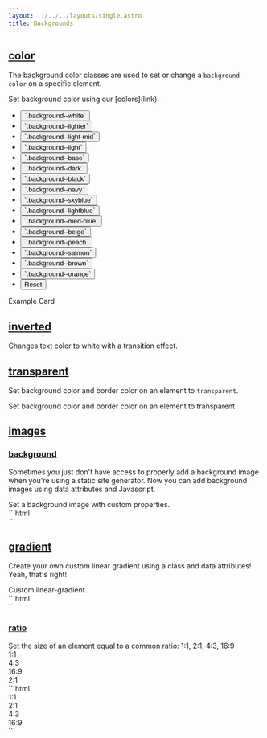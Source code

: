 ```yaml
---
layout: ../../../layouts/single.astro
title: Backgrounds
---
```


## [color](#color)

The background color classes are used to set or change a `background--color` on a specific element. 

<Classes>
  <Classesrow classname="background--{ color }">
    Set background color using our [colors](link).
  </Classesrow>
</Classes>

<Visualizer header="Change the background color!" >
<div class="actions block">
  <ul class="list">
    <li>
      <button class="button" data-example-elements="background--white">`.background--white`</button>
    </li>
    <li>
      <button class="button" data-example-elements="background--lighter">`.background--lighter`</button>
    </li>
    <li>
      <button class="button" data-example-elements="background--light-mid">`.background--light-mid`</button>
    </li>
    <li>
      <button class="button" data-example-elements="background--light">`.background--light`</button>
    </li>
    <li>
      <button class="button" data-example-elements="background--base text--white">`.background--base`</button>
    </li>
    <li>
      <button class="button" data-example-elements="background--dark text--white">`.background--dark`</button>
    </li>
    <li>
      <button class="button" data-example-elements="background--black text--white">`.background--black`</button>
    </li>
    <li>
      <button class="button" data-example-elements="background--navy text--white">`.background--navy`</button>
    </li>
    <li>
      <button class="button" data-example-elements="background--skyblue">`.background--skyblue`</button>
    </li>
    <li>
      <button class="button" data-example-elements="background--lightblue">`.background--lightblue`</button>
    </li>
    <li>
      <button class="button" data-example-elements="background--med-blue">`.background--med-blue`</button>
    </li>
    <li>
      <button class="button" data-example-elements="background--beige">`.background--beige`</button>
    </li>
    <li>
      <button class="button" data-example-elements="background--peach">`.background--peach`</button>
    </li>
    <li>
      <button class="button" data-example-elements="background--salmon">`.background--salmon`</button>
    </li>
    <li>
      <button class="button" data-example-elements="background--brown text--white">`.background--brown`</button>
    </li>
    <li>
      <button class="button" data-example-elements="background--orange">`.background--orange`</button>
    </li>
    <li>
      <button class="button button--salmon text--white" data-reset="true">Reset</button>
    </li>
  </ul>
</div>
<div class="results rounded-2 block background--dark p-3" data-default-class="block-container flex--center-content">
  <div class="block block-9 h-100 card transition">
    <span class="text--size-md">Example Card</span>
    <p class="skeleton" data-lines="3" role="presentation"></p>
  </div>
</div>
</Visualizer>


## [inverted](#inverted)

<Classes result="true" >
  <Classesrow classname="inverted">
    Changes text color to white with a transition effect.
  </Classesrow>
</Classes >

## [transparent](#transparent)

Set background color and border color on an element to `transparent`.

<Classes result="true" >
  <Classesrow classname="transparent">
    Set background color and border color on an element to transparent.
  </Classesrow>
</Classes >


## [images](#images)
### [background](#background)

<div class="mb-4">
<Requiresjs />
</div>

Sometimes you just don't have access to properly add a background image when you're using a static site generator. Now you can add background images using data attributes and Javascript.

<Classes result="true" >
<Classesrow classname="background-image">
  Set a background image with custom properties.
</Classesrow>
</Classes >

<Codedemo>
<div
  class="block-container background-image vh-25"
  data-background-image="https://picsum.photos/id/1012/1000/400"
  data-background-position="center center"
  data-background-size="cover"
  data-background-repeat="no-repeat">
</div>
</Codedemo>

<Codemarkup>
```html
<div
  class="block-container background-image vh-25"
  data-background-image="https://picsum.photos/id/1012/1000/400"
  data-background-position="center center"
  data-background-size="cover"
  data-background-repeat="no-repeat">
</div>
```
</Codemarkup>

<Data>
<Datarow attr="data-background-image" behavior="image path; no-repeat, position center, and size cover all default" />
<Datarow attr="data-background-position" behavior="Overrides default." />
<Datarow attr="data-background-size" behavior="Overrides default." />
<Datarow attr="data-background-repeat" behavior="Overrides default." />
</Data>

## [gradient](#gradient)

<div class="mb-4">
<Requiresjs/>
</div>

Create your own custom linear gradient using a class and data attributes! Yeah, that's right!

<Classes result="true" >
  <Classesrow classname="linear-gradient">
    Custom linear-gradient.
  </Classesrow>
</Classes >

<Data>
<Datarow attr="data-gradient-direction" behavior="Set the direction of your gradient." />
<Datarow attr="data-gradient-start" behavior="Set the start of your gradient." />
<Datarow attr="data-background-stop" behavior="Set the stop of your gradient." />
<Datarow attr="data-background-fallback" behavior="Set the background when gradient is not supported." />
</Data>

<Codedemo>
<div class="block-container">
  <div
    class="linear-gradient block vh-25"
    data-gradient-direction="to left"
    data-gradient-start="lavender 40%"
    data-gradient-stop="indigo"
    data-gradient-fallback="indigo">
  </div>
</div>
</Codedemo>

<Codemarkup>
```html
<div class="block-container">
  <div
    class="linear-gradient block vh-25"
    data-gradient-direction="to left"
    data-gradient-start="lavender 40%"
    data-gradient-stop="indigo"
    data-gradient-fallback="indigo">
  </div>
</div>
```
</Codemarkup>

### [ratio](#ratio)


<Classes result="true" >
<Classesrow classname="ratio-{ 1_1, 2_1, 4_3, 16_9 }">
  Set the size of an element equal to a common ratio: 1:1, 2:1, 4:3, 16:9
</Classesrow>
</Classes >

<Codedemo>
<div class="block-container tablet-up-2 laptop-up-4 blocks my-3 px-2">
  <div class="block">
    <div class="background--navy ratio-1_1 flex--center-content">
      <span class="text--white text--size-2xl">1:1</span>
    </div>
  </div>
  <div class="block">
    <div class="background--med-blue ratio-4_3 flex--center-content">
      <span class="text--white text--size-2xl">4:3</span>
    </div>
  </div>
  <div class="block">
    <div class="background--lightblue ratio-16_9 flex--center-content">
      <span class="text--size-2xl">16:9</span>
    </div>
  </div>
  <div class="block">
    <div class="background--skyblue ratio-2_1 flex--center-content">
      <span class="text--size-2xl">2:1</span>
    </div>
  </div>
</div>
</Codedemo>

<Codemarkup>
```html
<div class="block-container tablet-up-2 laptop-up-4 blocks my-3 px-2">
  <div class="block">
    <div class="background--navy ratio-1_1 flex--center-content">
      <span class="text--white text--size-2xl">1:1</span>
    </div>
  </div>
  <div class="block">
    <div class="background--skyblue ratio-2_1 flex--center-content">
      <span class="text--size-2xl">2:1</span>
    </div>
  </div>
  <div class="block">
    <div class="background--med-blue ratio-4_3 flex--center-content">
      <span class="text--white text--size-2xl">4:3</span>
    </div>
  </div>
  <div class="block">
    <div class="background--lightblue ratio-16_9 flex--center-content">
      <span class="text--size-2xl">16:9</span>
    </div>
  </div>
</div>
```
</Codemarkup>